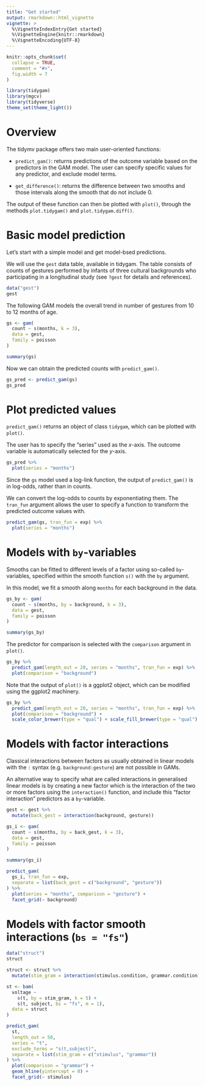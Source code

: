 ```yaml
---
title: "Get started"
output: rmarkdown::html_vignette
vignette: >
  %\VignetteIndexEntry{Get started}
  %\VignetteEngine{knitr::rmarkdown}
  %\VignetteEncoding{UTF-8}
---
```


```r
knitr::opts_chunk$set(
  collapse = TRUE,
  comment = "#>",
  fig.width = 7
)
```

```r
library(tidygam)
library(mgcv)
library(tidyverse)
theme_set(theme_light())
```

# Overview

The tidymv package offers two main user-oriented functions:

- `predict_gam()`: returns predictions of the outcome variable based on the predictors in the GAM model. The user can specify specific values for any predictor, and exclude model terms.

- `get_difference()`: returns the difference between two smooths and those intervals along the smooth that do not include 0.

The output of these function can then be plotted with `plot()`, through the methods `plot.tidygam()` and `plot.tidygam.diff()`.

# Basic model prediction

Let's start with a simple model and get model-bsed predictions.

We will use the `gest` data table, available in tidygam.
The table consists of counts of gestures performed by infants of three cultural backgrounds who participating in a longitudinal study (see `?gest` for details and references).

```r
data("gest")
gest
```

The following GAM models the overall trend in number of gestures from 10 to 12 months of age.

```r
gs <- gam(
  count ~ s(months, k = 3),
  data = gest,
  family = poisson
)

summary(gs)
```

Now we can obtain the predicted counts with `predict_gam()`.

```r
gs_pred <- predict_gam(gs)
gs_pred
```

# Plot predicted values

`predict_gam()` returns an object of class `tidygam`, which can be plotted with `plot()`.

The user has to specify the "series" used as the *x*-axis.
The outcome variable is automatically selected for the *y*-axis.

```r
gs_pred %>%
  plot(series = "months")
```

Since the `gs` model used a log-link function, the output of `predict_gam()` is in log-odds, rather than in counts.

We can convert the log-odds to counts by exponentiating them.
The `tran_fun` argument allows the user to specify a function to transform the predicted outcome values with.

```r
predict_gam(gs, tran_fun = exp) %>%
  plot(series = "months")
```

# Models with `by`-variables

Smooths can be fitted to different levels of a factor using so-called `by`-variables, specified within the smooth function `s()` with the `by` argument.

In this model, we fit a smooth along `months` for each background in the data.

```r
gs_by <- gam(
  count ~ s(months, by = background, k = 3),
  data = gest,
  family = poisson
)

summary(gs_by)
```

The predictor for comparison is selected with the `comparison` argument in `plot()`.

```r
gs_by %>%
  predict_gam(length_out = 20, series = "months", tran_fun = exp) %>%
  plot(comparison = "background")
```

Note that the output of `plot()` is a ggplot2 object, which can be modified using the ggplot2 machinery.

```r
gs_by %>%
  predict_gam(length_out = 20, series = "months", tran_fun = exp) %>%
  plot(comparison = "background") +
  scale_color_brewer(type = "qual") + scale_fill_brewer(type = "qual")
```

# Models with factor interactions

Classical interactions between factors as usually obtained in linear models with the `:` syntax (e.g. `background:gesture`) are not possible in GAMs.

An alternative way to specify what are called interactions in generalised linear models is by creating a new factor which is the interaction of the two or more factors using the `interaction()` function, and include this "factor interaction" predictors as a `by`-variable.

```r
gest <- gest %>%
  mutate(back_gest = interaction(background, gesture))

gs_i <- gam(
  count ~ s(months, by = back_gest, k = 3),
  data = gest,
  family = poisson
)

summary(gs_i)
```

```r
predict_gam(
  gs_i, tran_fun = exp,
  separate = list(back_gest = c("background", "gesture"))
) %>%
  plot(series = "months", comparison = "gesture") +
  facet_grid(~ background)
```

# Models with factor smooth interactions (`bs = "fs"`) 

```r
data("struct")
struct
```

```r
struct <- struct %>%
  mutate(stim_gram = interaction(stimulus.condition, grammar.condition))

st <- bam(
  voltage ~
    s(t, by = stim_gram, k = 5) +
    s(t, subject, bs = "fs", m = 1),
  data = struct
)
```

```r
predict_gam(
  st,
  length_out = 50,
  series = "t",
  exclude_terms = "s(t,subject)",
  separate = list(stim_gram = c("stimulus", "grammar"))
) %>%
  plot(comparison = "grammar") +
  geom_hline(yintercept = 0) +
  facet_grid(~ stimulus)
```

